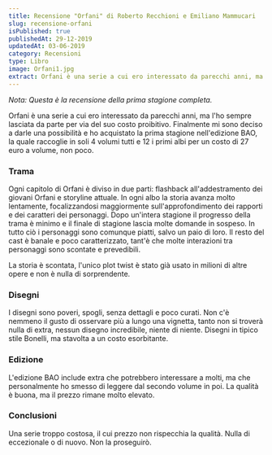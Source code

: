 ```yaml
---
title: Recensione "Orfani" di Roberto Recchioni e Emiliano Mammucari
slug: recensione-orfani
isPublished: true
publishedAt: 29-12-2019
updatedAt: 03-06-2019
category: Recensioni
type: Libro
image: Orfani1.jpg
extract: Orfani è una serie a cui ero interessato da parecchi anni, ma l’ho sempre lasciata da parte per via del suo costo proibitivo. Finalmente mi sono deciso a darle una possibilità e ho acquistato la prima stagione nell’edizione BAO, la quale raccoglie in soli 4 volumi tutti e 12 i primi albi per un costo di 27 euro a volume, non poco.
---
```


<Book slug="io-sono-leggenda" />

_Nota: Questa è la recensione della prima stagione completa._

Orfani è una serie a cui ero interessato da parecchi anni, ma l'ho sempre lasciata da parte per via del suo costo proibitivo. Finalmente mi sono deciso a darle una possibilità e ho acquistato la prima stagione nell'edizione BAO, la quale raccoglie in soli 4 volumi tutti e 12 i primi albi per un costo di 27 euro a volume, non poco.

### Trama

Ogni capitolo di Orfani è diviso in due parti: flashback all'addestramento dei giovani Orfani e storyline attuale. In ogni albo la storia avanza molto lentamente, focalizzandosi maggiormente sull'approfondimento dei rapporti e dei caratteri dei personaggi. Dopo un'intera stagione il progresso della trama è minimo e il finale di stagione lascia molte domande in sospeso. In tutto ciò i personaggi sono comunque piatti, salvo un paio di loro. Il resto del cast è banale e poco caratterizzato, tant'è che molte interazioni tra personaggi sono scontate e prevedibili.

La storia è scontata, l'unico plot twist è stato già usato in milioni di altre opere e non è nulla di sorprendente.

### Disegni

I disegni sono poveri, spogli, senza dettagli e poco curati. Non c'è nemmeno il gusto di osservare più a lungo una vignetta, tanto non si troverà nulla di extra, nessun disegno incredibile, niente di niente. Disegni in tipico stile Bonelli, ma stavolta a un costo esorbitante.

### Edizione

L'edizione BAO include extra che potrebbero interessare a molti, ma che personalmente ho smesso di leggere dal secondo volume in poi. La qualità è buona, ma il prezzo rimane molto elevato.

### Conclusioni

Una serie troppo costosa, il cui prezzo non rispecchia la qualità. Nulla di eccezionale o di nuovo. Non la proseguirò.